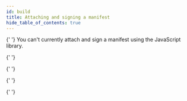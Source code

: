 ```yaml
---
id: build
title: Attaching and signing a manifest
hide_table_of_contents: true
---
```




<Tabs groupId="programming-lang">

{' '}
<TabItem value="js" label="JavaScript" default>
  You can't currently attach and sign a manifest using the JavaScript library.
</TabItem>

{' '}
<TabItem value="python" label="Python" default>
  <PythonBuild name="python-build" />
</TabItem>

{' '}
<TabItem value="node" label="Node.js">
  <NodeBuild name="node-build" />
</TabItem>

{' '}
<TabItem value="cpp" label="C++">
  <CppBuild name="cpp-build" />
</TabItem>

{' '}
<TabItem value="rust" label="Rust">
  <RustBuild name="rust-build" />
</TabItem>

  </Tabs>
